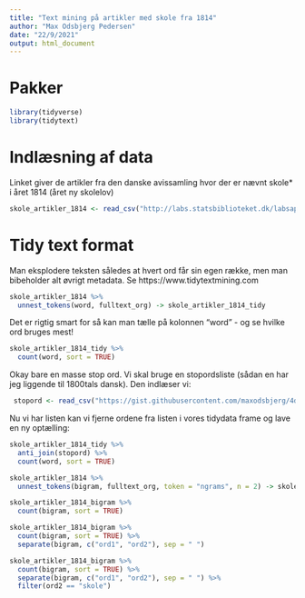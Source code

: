 ```yaml
---
title: "Text mining på artikler med skole fra 1814"
author: "Max Odsbjerg Pedersen"
date: "22/9/2021"
output: html_document
---
```

# Pakker
```r
library(tidyverse)
library(tidytext)
```

# Indlæsning af data

Linket giver de artikler fra den danske avissamling hvor der er nævnt skole* i året 1814 (året ny skolelov)
```r
skole_artikler_1814 <- read_csv("http://labs.statsbiblioteket.dk/labsapi/api/aviser/export/fields?query=skole%2A%20AND%20py%3A1814&fields=link&fields=recordID&fields=timestamp&fields=pwa&fields=cer&fields=fulltext_org&fields=pageUUID&fields=editionUUID&fields=titleUUID&fields=editionId&fields=familyId&fields=newspaper_page&fields=newspaper_edition&fields=lplace&fields=location_name&fields=location_coordinates&max=577&structure=header&structure=content&format=CSV")
```

# Tidy text format
Man eksplodere teksten således at hvert ord får sin egen række, men man bibeholder alt øvrigt metadata. Se https://www.tidytextmining.com

```r
skole_artikler_1814 %>% 
  unnest_tokens(word, fulltext_org) -> skole_artikler_1814_tidy
```


Det er rigtig smart for så kan man tælle på kolonnen "word" - og se hvilke ord bruges mest!

```r
skole_artikler_1814_tidy %>% 
  count(word, sort = TRUE)
```

Okay bare en masse stop ord. Vi skal bruge en stopordsliste (sådan en har jeg liggende til 1800tals dansk). Den indlæser vi: 

```r
 stopord <- read_csv("https://gist.githubusercontent.com/maxodsbjerg/4d1e3b1081ebba53a8d2c3aae2a1a070/raw/b53272e7deaa9ece78991c838b4857b6abefb2ce/stopord_18.csv")
```

Nu vi har listen kan vi fjerne ordene fra listen i vores tidydata frame og lave en ny optælling: 

```r
skole_artikler_1814_tidy %>% 
  anti_join(stopord) %>% 
  count(word, sort = TRUE)
```

```r
skole_artikler_1814 %>% 
  unnest_tokens(bigram, fulltext_org, token = "ngrams", n = 2) -> skole_artikler_1814_bigram
```

```r
skole_artikler_1814_bigram %>% 
  count(bigram, sort = TRUE)
```

```r
skole_artikler_1814_bigram %>% 
  count(bigram, sort = TRUE) %>% 
  separate(bigram, c("ord1", "ord2"), sep = " ")
```

```r
skole_artikler_1814_bigram %>% 
  count(bigram, sort = TRUE) %>% 
  separate(bigram, c("ord1", "ord2"), sep = " ") %>% 
  filter(ord2 == "skole")
```
